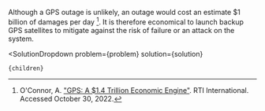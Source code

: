 

Although a GPS outage is unlikely, an outage would cost an estimate $1 billion of damages per day [^"7"]. It is therefore economical to launch backup GPS satellites to mitigate against the risk of failure or an attack on the system.

[^"7"]: O'Connor, A. ["GPS: A $1.4 Trillion Economic Engine"](https://www.rti.org/impact/gps-14-trillion-economic-engine). RTI International. Accessed October 30, 2022.

  <SolutionDropdown 
    problem={problem} 
    solution={solution}
  >
    {children}
  </SolutionDropdown>
